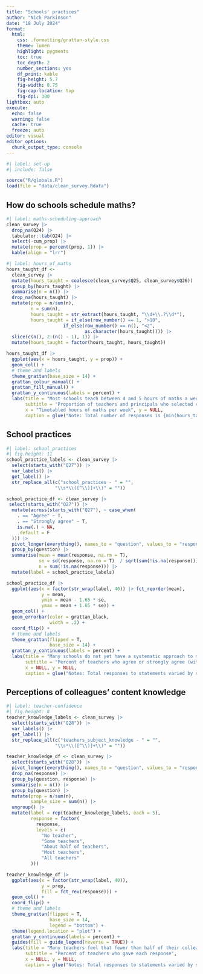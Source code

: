 ```yaml
---
title: "Schools' practices"
author: "Nick Parkinson"
date: "18 July 2024"
format: 
  html:
    css: .formatting/grattan-style.css
    theme: lumen
    highlight: pygments
    toc: true
    toc_depth: 2
    number_sections: yes
    df_print: kable
    fig-height: 5.7
    fig-width: 8.75
    fig-cap-location: top
    fig-dpi: 300
lightbox: auto
execute:
  echo: false
  warning: false
  cache: true
  freeze: auto
editor: visual
editor_options: 
  chunk_output_type: console
---
```


```r
#| label: set-up
#| include: false

source("R/globals.R")
load(file = "data/clean_survey.Rdata")
```

## How do schools schedule maths?

```r
#| label: maths-scheduling-approach
clean_survey |> 
  drop_na(Q24) |> 
  tabulator::tab(Q24) |> 
  select(-cum_prop) |> 
  mutate(prop = percent(prop, 1)) |> 
  kable(align = "lrr")
```

```r
#| label: hours_of_maths
hours_taught_df <- 
  clean_survey |> 
  mutate(hours_taught = coalesce(clean_survey$Q25, clean_survey$Q26)) |> 
  group_by(hours_taught) |> 
  summarise(n = n()) |> 
  drop_na(hours_taught) |> 
  mutate(prop = n/sum(n),
         n = sum(n),
         hours_taught = str_extract(hours_taught, "\\d+\\.?\\d*"),
         hours_taught = if_else(row_number() == 1, ">10",
                     if_else(row_number() == n(), "<2", 
                             as.character(hours_taught)))) |> 
  slice(c(n(), 2:(n() - 1), 1)) |> 
  mutate(hours_taught = factor(hours_taught, hours_taught))

hours_taught_df |> 
  ggplot(aes(x = hours_taught, y = prop)) +
  geom_col() + 
  # theme and labels
  theme_grattan(base_size = 14) + 
  grattan_colour_manual() +
  grattan_fill_manual() +
  grattan_y_continuous(labels = percent) + 
  labs(title = "Most schools teach between 4 and 5 hours of maths a week",
       subtitle = "Proportion of teachers and principals who selected each response",
       x = "Timetabled hours of maths per week", y = NULL,
       caption = glue("Note: Total number of responses is {min(hours_taught_df$n) |> comma()}. {source_caption}"))
```

## School practices

```r
#| label: school_practices
#| fig.height: 11
school_practice_labels <- clean_survey |> 
  select(starts_with("Q27")) |> 
  var_labels() |> 
  get_label() |> 
  str_replace_all(c("school_practices - " = "",
                  "\\s*\\([^\\)]+\\)" = ""))

school_practice_df <- clean_survey |>
 select(starts_with("Q27")) |> 
  mutate(across(starts_with("Q27"), ~ case_when(
    . == "Agree" ~ T,
    . == "Strongly agree" ~ T,
    is.na(.) ~ NA,
    .default = F
  ))) |> 
  pivot_longer(everything(), names_to = "question", values_to = "response") |> 
  group_by(question) |> 
  summarise(mean = mean(response, na.rm = T), 
            se = sd(response, na.rm = T)  / sqrt(sum(!is.na(response))),
            n = sum(!is.na(response))) |> 
  mutate(label = school_practice_labels)

school_practice_df |> 
  ggplot(aes(x = factor(str_wrap(label, 40)) |> fct_reorder(mean),
             y = mean, 
             ymin = mean - 1.65 * se, 
             ymax = mean + 1.65 * se)) +
  geom_col() +
  geom_errorbar(color = grattan_black,
                width = .2) +
  coord_flip() +
  # theme and labels
  theme_grattan(flipped = T,
                base_size = 14) +
  grattan_y_continuous(labels = percent) +
  labs(title = "Many schools do not yet have a systematic approach to maths instruction in place",
       subtitle = "Percent of teachers who agree or strongly agree (with 90 per cent confidence interval)",
       x = NULL, y = NULL,
       caption = glue("Notes: Total responses to statements varied by statement between {min(school_practice_df$n) |> comma()} and {max(school_practice_df$n) |> comma()}. {source_caption}"))
```

## Perceptions of colleagues' content knowledge

```r
#| label: teacher-confidence
#| fig.height: 8
teacher_knowledge_labels <- clean_survey |> 
  select(starts_with("Q28")) |> 
  var_labels() |> 
  get_label() |> 
  str_replace_all(c("teachers_subject_knowledge - " = "",
                  "\\s*\\([^\\)]+\\)" = ""))

teacher_knowledge_df <- clean_survey |>
  select(starts_with("Q28")) |> 
  pivot_longer(everything(), names_to = "question", values_to = "response") |> 
  drop_na(response) |> 
  group_by(question, response) |> 
  summarise(n = n()) |> 
  group_by(question) |> 
  mutate(prop = n/sum(n),
         sample_size = sum(n)) |> 
  ungroup() |> 
  mutate(label = rep(teacher_knowledge_labels, each = 5), 
         response = factor(
           response, 
           levels = c(
             "No teacher",
             "Some teachers",
             "About half of teachers", 
             "Most teachers", 
             "All teachers"
         )))

teacher_knowledge_df |> 
  ggplot(aes(x = factor(str_wrap(label, 40)),
             y = prop,
             fill = fct_rev(response))) +
  geom_col() +
  coord_flip() +
  # theme and labels
  theme_grattan(flipped = T,
                base_size = 14,
                legend = "bottom") +
  theme(legend.location = "plot") +
  grattan_y_continuous(labels = percent) +
  guides(fill = guide_legend(reverse = TRUE)) +
  labs(title = "Many teachers feel that fewer than half of their colleagues could teach Year 6 maths",
       subtitle = "Percent of teachers who gave each response",
       x = NULL, y = NULL,
       caption = glue("Notes: Total responses to statements varied by statement between {min(teacher_knowledge_df$sample_size) |> comma()} and {max(teacher_knowledge_df$sample_size) |> comma()}. {source_caption}"))
  
```

## 
